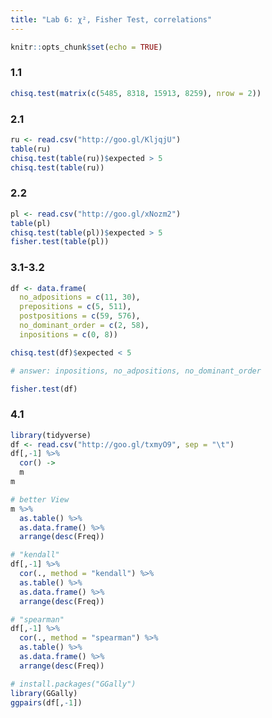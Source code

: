 ```yaml
---
title: "Lab 6: χ², Fisher Test, correlations"
---
```


```r
knitr::opts_chunk$set(echo = TRUE)
```


### 1.1
```r
chisq.test(matrix(c(5485, 8318, 15913, 8259), nrow = 2))
```

### 2.1
```r
ru <- read.csv("http://goo.gl/KljqjU")
table(ru)
chisq.test(table(ru))$expected > 5
chisq.test(table(ru))
```

### 2.2
```r
pl <- read.csv("http://goo.gl/xNozm2")
table(pl)
chisq.test(table(pl))$expected > 5
fisher.test(table(pl))
```


### 3.1-3.2
```r
df <- data.frame(
  no_adpositions = c(11, 30),
  prepositions = c(5, 511),
  postpositions = c(59, 576),
  no_dominant_order = c(2, 58),
  inpositions = c(0, 8))

chisq.test(df)$expected < 5

# answer: inpositions, no_adpositions, no_dominant_order

fisher.test(df)
```

### 4.1
```r
library(tidyverse)
df <- read.csv("http://goo.gl/txmyO9", sep = "\t")
df[,-1] %>% 
  cor() ->
  m
m

# better View
m %>% 
  as.table() %>% 
  as.data.frame() %>% 
  arrange(desc(Freq))

# "kendall"
df[,-1] %>% 
  cor(., method = "kendall") %>% 
  as.table() %>% 
  as.data.frame() %>% 
  arrange(desc(Freq))

# "spearman"
df[,-1] %>% 
  cor(., method = "spearman") %>% 
  as.table() %>% 
  as.data.frame() %>% 
  arrange(desc(Freq))
```

```r
# install.packages("GGally")
library(GGally)
ggpairs(df[,-1])
```






